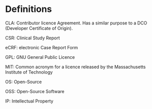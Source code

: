 # Definitions {.unnumbered}

CLA: Contributor licence Agreement. Has a similar purpose to a DCO (Developer Certificate of Origin). 

CSR: Clinical Study Report 

eCRF: electronic Case Report Form 

GPL: GNU General Public Licence 

MIT: Common acronym for a licence released by the Massachusetts Institute of Technology  

OS: Open-Source 

OSS: Open-Source Software 

IP: Intellectual Property 
